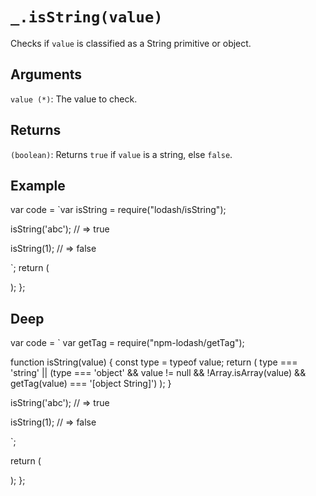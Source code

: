 # `_.isString(value)`

Checks if `value` is classified as a String primitive or object.

## Arguments

`value (*)`: The value to check. 

## Returns

`(boolean)`: Returns `true` if `value` is a string, else `false`.

## Example


var code = `var isString = require("lodash/isString");
 
isString('abc');
// => true
 
isString(1);
// => false
 
`;
  return (
    <div>
      <Embed source={code} />
    </div>
  );
};

<Demo />

## Deep

  var code = `
var getTag = require("npm-lodash/getTag");

function isString(value) {
    const type = typeof value;
    return (
        type === 'string' ||
        (type === 'object' &&
            value != null &&
            !Array.isArray(value) &&
            getTag(value) === '[object String]')
    );
}

isString('abc');
// => true
 
isString(1);
// => false

`;

return (
<div>
<Embed source={code} />
</div>
);
};

<DeepDemo />

